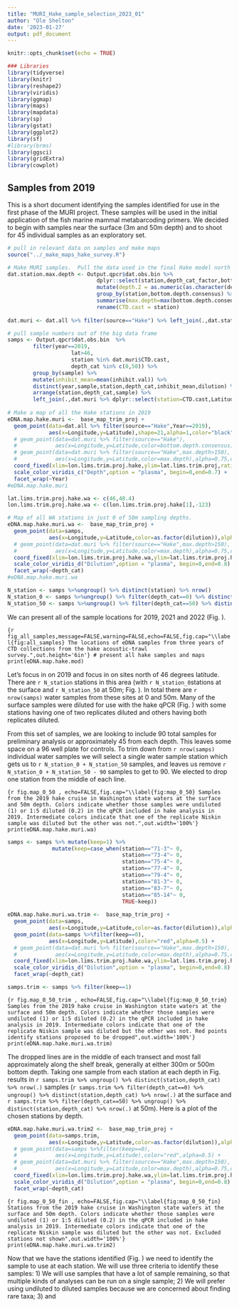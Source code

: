 ```yaml
---
title: "MURI_Hake_sample_selection_2023_01"
author: "Ole Shelton"
date: '2023-01-27'
output: pdf_document
---
```


```r
knitr::opts_chunk$set(echo = TRUE)

### Libraries
library(tidyverse)
library(knitr)
library(reshape2)
library(viridis)
library(ggmap)
library(maps)
library(mapdata)
library(sp)
library(gstat)
library(ggplot2)
library(sf)
#library(brms)
library(ggsci)
library(gridExtra)
library(cowplot)

```

## Samples from 2019

This is a short document identifying the samples identified for use in the first phase of the MURI project. These samples will be used in the initial application of the fish marine mammal metabarcoding primers.  We decided to begin with samples near the surface (3m and 50m depth) and to shoot for 45 individual samples as an exploratory set.

```r
# pull in relevant data on samples and make maps
source("../_make_maps_hake_survey.R")
```

```r


# Make MURI samples.  Pull the data used in the final Hake model north of 46 N (WA state) from 2019
dat.station.max.depth <- Output.qpcr$dat.obs.bin %>% 
                            dplyr::select(station,depth_cat_factor,bottom.depth.consensus) %>%
                            mutate(depth.2 = as.numeric(as.character(depth_cat_factor))) %>%
                            group_by(station,bottom.depth.consensus) %>%
                            summarise(max.depth=max(bottom.depth.consensus,na.rm=T)) %>%
                            rename(CTD.cast = station)
                            
dat.muri <- dat.all %>% filter(source=="Hake") %>% left_join(.,dat.station.max.depth)

# pull sample numbers out of the big data frame
samps <- Output.qpcr$dat.obs.bin  %>% 
        filter(year==2019,
                    lat>46,
                    station %in% dat.muri$CTD.cast,
                    depth_cat %in% c(0,50)) %>%
        group_by(sample) %>% 
        mutate(inhibit_mean=mean(inhibit.val)) %>%
        distinct(year,sample,station,depth_cat,inhibit_mean,dilution) %>%
        arrange(station,depth_cat,sample) %>%
        left_join(.,dat.muri %>% dplyr::select(station=CTD.cast,Latitude,Longitude,bottom.depth.consensus))
                                        
# Make a map of all the Hake stations in 2019
eDNA.map.hake.muri <-  base_map_trim_proj +
  geom_point(data=dat.all %>% filter(source=="Hake",Year==2019),
             aes(x=Longitude,y=Latitude),shape=21,alpha=1,color="black") +
  # geom_point(data=dat.muri %>% filter(source=="Hake"),
  #            aes(x=Longitude,y=Latitude,color=bottom.depth.consensus),alpha=0.75) +
  # geom_point(data=dat.muri %>% filter(source=="Hake",max.depth>150),
  #            aes(x=Longitude,y=Latitude,color=max.depth),alpha=0.75,color="red") +
  coord_fixed(xlim=lon.lims.trim.proj.hake,ylim=lat.lims.trim.proj,ratio=1.2) +
  scale_color_viridis_c("Depth",option = "plasma", begin=0,end=0.7) +
  facet_wrap(~Year)
#eDNA.map.hake.muri

lat.lims.trim.proj.hake.wa <- c(46,48.4)
lon.lims.trim.proj.hake.wa <- c(lon.lims.trim.proj.hake[1],-123)

# Map of all WA stations in just 0 of 50m sampling depths.
eDNA.map.hake.muri.wa <-  base_map_trim_proj +
  geom_point(data=samps,
             aes(x=Longitude,y=Latitude,color=as.factor(dilution)),alpha=0.5) +
  # geom_point(data=dat.muri %>% filter(source=="Hake",max.depth>150),
  #            aes(x=Longitude,y=Latitude,color=max.depth),alpha=0.75,color="red") +
  coord_fixed(xlim=lon.lims.trim.proj.hake.wa,ylim=lat.lims.trim.proj.hake.wa,ratio=1.2) +
  scale_color_viridis_d("Dilution",option = "plasma", begin=0,end=0.8) +
  facet_wrap(~depth_cat)
#eDNA.map.hake.muri.wa

N_station <- samps %>%ungroup() %>% distinct(station) %>% nrow()
N_station_0 <- samps %>%ungroup() %>% filter(depth_cat==0) %>% distinct(station) %>% nrow()
N_station_50 <- samps %>%ungroup() %>% filter(depth_cat==50) %>% distinct(station) %>% nrow()

```

We can present all of the sample locations for 2019, 2021 and 2022 (Fig. \ref{fig:all_samples}).

```{r fig_all_samples,message=FALSE,warning=FALSE,echo=FALSE,fig.cap="\\label{fig:all_samples} The locations of eDNA samples from three years of CTD collections from the hake acoustic-trawl survey.",out.height='6in'}
# present all hake samples and maps
print(eDNA.map.hake.mod)
```

Let's focus in on 2019 and focus in on sites north of 46 degrees latitude. There are `r N_station` stations in this area (with `r N_station_0`stations at the surface and `r N_station_50` at 50m; Fig. \ref{fig:map_0_50}). In total there are `r nrow(samps)` water samples from these sites at 0 and 50m. Many of the surface samples were diluted for use with the hake qPCR (Fig. \ref{fig:map_0_50}) with some stations having one of two replicates diluted and others having both replicates diluted. 

From this set of samples, we are looking to include 90 total samples for preliminary analysis or approximately 45 from each depth. This leaves some space on a 96 well plate for controls. To trim down from `r nrow(samps)` individual water samples we will select a single water sample station which gets us to `r N_station_0 + N_station_50` samples, and leaves us remove `r N_station_0 + N_station_50 - 90` samples to get to 90. We elected to drop one station from the middle of each line.


```{r fig.map_0_50 , echo=FALSE,fig.cap="\\label{fig:map_0_50} Samples from the 2019 hake cruise in Washington state waters at the surface and 50m depth. Colors indicate whether those samples were undiluted (1) or 1:5 diluted (0.2) in the qPCR included in hake analysis in 2019. Intermediate colors indicate that one of the replicate Niskin sample was diluted but the other was not.",out.width='100%'}
print(eDNA.map.hake.muri.wa)
```


```r

samps <- samps %>% mutate(keep=1) %>%
              mutate(keep=case_when(station=="71-3"~ 0,
                                    station=="73-4"~ 0,
                                    station=="75-4"~ 0,
                                    station=="77-4"~ 0,
                                    station=="79-4"~ 0,
                                    station=="81-3"~ 0,
                                    station=="83-7"~ 0,
                                    station=="85-14"~ 0,
                                    TRUE~keep))
                                    
eDNA.map.hake.muri.wa.trim <-  base_map_trim_proj +
  geom_point(data=samps,
             aes(x=Longitude,y=Latitude,color=as.factor(dilution)),alpha=0.5) +
  geom_point(data=samps %>%filter(keep==0),
             aes(x=Longitude,y=Latitude),color="red",alpha=0.5) +
  # geom_point(data=dat.muri %>% filter(source=="Hake",max.depth>150),
  #            aes(x=Longitude,y=Latitude,color=max.depth),alpha=0.75,color="red") +
  coord_fixed(xlim=lon.lims.trim.proj.hake.wa,ylim=lat.lims.trim.proj.hake.wa,ratio=1.2) +
  scale_color_viridis_d("Dilution",option = "plasma", begin=0,end=0.8) +
  facet_wrap(~depth_cat)

samps.trim <- samps %>% filter(keep==1)
```

```{r fig.map_0_50_trim , echo=FALSE,fig.cap="\\label{fig:map_0_50_trim} Samples from the 2019 hake cruise in Washington state waters at the surface and 50m depth. Colors indicate whether those samples were undiluted (1) or 1:5 diluted (0.2) in the qPCR included in hake analysis in 2019. Intermediate colors indicate that one of the replicate Niskin sample was diluted but the other was not. Red points identify stations proposed to be dropped",out.width='100%'}
print(eDNA.map.hake.muri.wa.trim)
```


The dropped lines are in the middle of each transect and most fall approximately along the shelf break, generally at either 300m or 500m bottom depth. Taking one sample from each station at each depth in Fig. \ref{fig:map_0_50_trim} results in `r samps.trim %>% ungroup() %>% distinct(station,depth_cat) %>% nrow(.)` samples (`r samps.trim %>% filter(depth_cat==0) %>% ungroup() %>% distinct(station,depth_cat) %>% nrow(.)` at the surface and `r samps.trim %>% filter(depth_cat==50) %>% ungroup() %>% distinct(station,depth_cat) %>% nrow(.)` at 50m). Here is a plot of the chosen stations by depth.


```r
eDNA.map.hake.muri.wa.trim2 <-  base_map_trim_proj +
  geom_point(data=samps.trim,
             aes(x=Longitude,y=Latitude,color=as.factor(dilution)),alpha=0.5) +
  # geom_point(data=samps %>%filter(keep==0),
  #            aes(x=Longitude,y=Latitude),color="red",alpha=0.5) +
  # geom_point(data=dat.muri %>% filter(source=="Hake",max.depth>150),
  #            aes(x=Longitude,y=Latitude,color=max.depth),alpha=0.75,color="red") +
  coord_fixed(xlim=lon.lims.trim.proj.hake.wa,ylim=lat.lims.trim.proj.hake.wa,ratio=1.2) +
  scale_color_viridis_d("Dilution",option = "plasma", begin=0,end=0.8) +
  facet_wrap(~depth_cat)

```

```{r fig.map_0_50_fin , echo=FALSE,fig.cap="\\label{fig:map_0_50_fin} Stations from the 2019 hake cruise in Washington state waters at the surface and 50m depth. Colors indicate whether those samples were undiluted (1) or 1:5 diluted (0.2) in the qPCR included in hake analysis in 2019. Intermediate colors indicate that one of the replicate Niskin sample was diluted but the other was not. Excluded stations not shown",out.width='100%'}
print(eDNA.map.hake.muri.wa.trim2)
```


Now that we have the stations identified (Fig. \ref{fig:map_0_50_fin}) we need to identify the sample to use at each station. We will use three criteria to identify these samples: 1) We will use samples that have a lot of sample remaining, so that multiple kinds of analyses can be run on a single sample; 2) We will prefer using undiluted to diluted samples because we are concerned about finding rare taxa; 3) and
